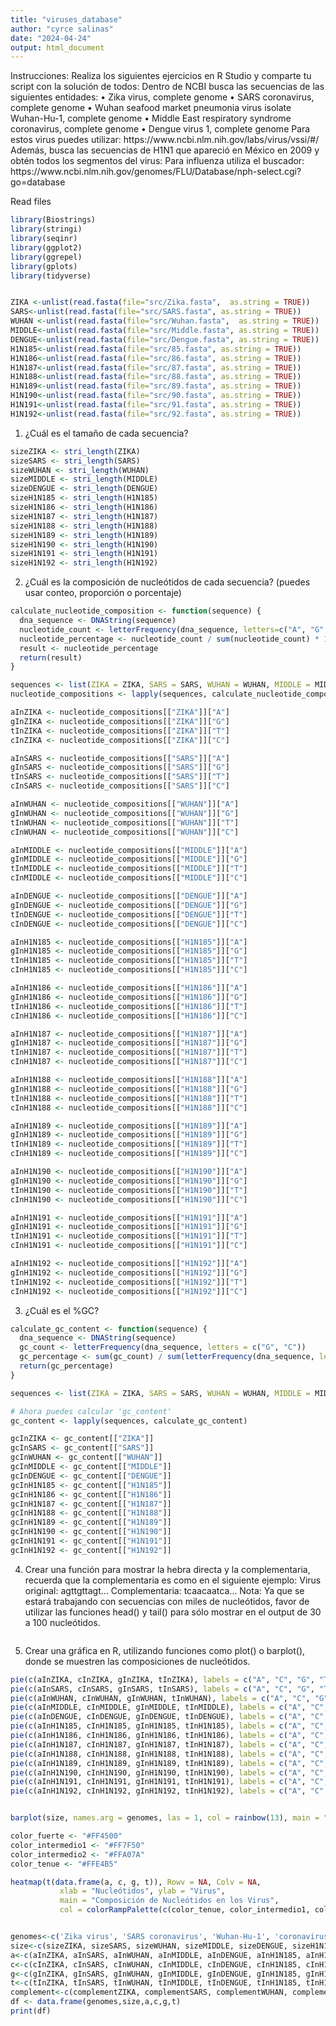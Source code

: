 ```yaml
---
title: "viruses_database"
author: "cyrce salinas"
date: "2024-04-24"
output: html_document
---
```


Instrucciones: Realiza los siguientes ejercicios en R Studio y comparte tu script con la solución de
todos:
Dentro de NCBI busca las secuencias de las siguientes entidades:
• Zika virus, complete genome
• SARS coronavirus, complete genome
• Wuhan seafood market pneumonia virus isolate Wuhan-Hu-1, complete genome
• Middle East respiratory syndrome coronavirus, complete genome
• Dengue virus 1, complete genome
Para estos virus puedes utilizar: https://www.ncbi.nlm.nih.gov/labs/virus/vssi/#/
Además, busca las secuencias de H1N1 que apareció en México en 2009 y obtén todos los
segmentos del virus:
Para influenza utiliza el buscador:
https://www.ncbi.nlm.nih.gov/genomes/FLU/Database/nph-select.cgi?go=database


Read files
```r
library(Biostrings)
library(stringi)
library(seqinr)
library(ggplot2)
library(ggrepel)
library(gplots)
library(tidyverse)


ZIKA <-unlist(read.fasta(file="src/Zika.fasta",  as.string = TRUE))
SARS<-unlist(read.fasta(file="src/SARS.fasta", as.string = TRUE))
WUHAN <-unlist(read.fasta(file="src/Wuhan.fasta",  as.string = TRUE))
MIDDLE<-unlist(read.fasta(file="src/Middle.fasta", as.string = TRUE))
DENGUE<-unlist(read.fasta(file="src/Dengue.fasta", as.string = TRUE))
H1N185<-unlist(read.fasta(file="src/85.fasta", as.string = TRUE))
H1N186<-unlist(read.fasta(file="src/86.fasta", as.string = TRUE))
H1N187<-unlist(read.fasta(file="src/87.fasta", as.string = TRUE))
H1N188<-unlist(read.fasta(file="src/88.fasta", as.string = TRUE))
H1N189<-unlist(read.fasta(file="src/89.fasta", as.string = TRUE))
H1N190<-unlist(read.fasta(file="src/90.fasta", as.string = TRUE))
H1N191<-unlist(read.fasta(file="src/91.fasta", as.string = TRUE))
H1N192<-unlist(read.fasta(file="src/92.fasta", as.string = TRUE))
```

1. ¿Cuál es el tamaño de cada secuencia?
```r
sizeZIKA <- stri_length(ZIKA)
sizeSARS <- stri_length(SARS)
sizeWUHAN <- stri_length(WUHAN)
sizeMIDDLE <- stri_length(MIDDLE)
sizeDENGUE <- stri_length(DENGUE)
sizeH1N185 <- stri_length(H1N185)
sizeH1N186 <- stri_length(H1N186)
sizeH1N187 <- stri_length(H1N187)
sizeH1N188 <- stri_length(H1N188)
sizeH1N189 <- stri_length(H1N189)
sizeH1N190 <- stri_length(H1N190)
sizeH1N191 <- stri_length(H1N191)
sizeH1N192 <- stri_length(H1N192)
```

2. ¿Cuál es la composición de nucleótidos de cada secuencia? (puedes usar conteo, proporción o
porcentaje)
```r
calculate_nucleotide_composition <- function(sequence) {
  dna_sequence <- DNAString(sequence)
  nucleotide_count <- letterFrequency(dna_sequence, letters=c("A", "G", "T", "C"))
  nucleotide_percentage <- nucleotide_count / sum(nucleotide_count) * 100
  result <- nucleotide_percentage
  return(result)
}

sequences <- list(ZIKA = ZIKA, SARS = SARS, WUHAN = WUHAN, MIDDLE = MIDDLE, DENGUE = DENGUE, H1N185=H1N185, H1N186=H1N186, H1N187=H1N187, H1N188 = H1N188, H1N189=H1N189, H1N190=H1N190, H1N191=H1N191, H1N192=H1N192)
nucleotide_compositions <- lapply(sequences, calculate_nucleotide_composition)

aInZIKA <- nucleotide_compositions[["ZIKA"]]["A"]
gInZIKA <- nucleotide_compositions[["ZIKA"]]["G"]
tInZIKA <- nucleotide_compositions[["ZIKA"]]["T"]
cInZIKA <- nucleotide_compositions[["ZIKA"]]["C"]

aInSARS <- nucleotide_compositions[["SARS"]]["A"]
gInSARS <- nucleotide_compositions[["SARS"]]["G"]
tInSARS <- nucleotide_compositions[["SARS"]]["T"]
cInSARS <- nucleotide_compositions[["SARS"]]["C"]

aInWUHAN <- nucleotide_compositions[["WUHAN"]]["A"]
gInWUHAN <- nucleotide_compositions[["WUHAN"]]["G"]
tInWUHAN <- nucleotide_compositions[["WUHAN"]]["T"]
cInWUHAN <- nucleotide_compositions[["WUHAN"]]["C"]

aInMIDDLE <- nucleotide_compositions[["MIDDLE"]]["A"]
gInMIDDLE <- nucleotide_compositions[["MIDDLE"]]["G"]
tInMIDDLE <- nucleotide_compositions[["MIDDLE"]]["T"]
cInMIDDLE <- nucleotide_compositions[["MIDDLE"]]["C"]

aInDENGUE <- nucleotide_compositions[["DENGUE"]]["A"]
gInDENGUE <- nucleotide_compositions[["DENGUE"]]["G"]
tInDENGUE <- nucleotide_compositions[["DENGUE"]]["T"]
cInDENGUE <- nucleotide_compositions[["DENGUE"]]["C"]

aInH1N185 <- nucleotide_compositions[["H1N185"]]["A"]
gInH1N185 <- nucleotide_compositions[["H1N185"]]["G"]
tInH1N185 <- nucleotide_compositions[["H1N185"]]["T"]
cInH1N185 <- nucleotide_compositions[["H1N185"]]["C"]

aInH1N186 <- nucleotide_compositions[["H1N186"]]["A"]
gInH1N186 <- nucleotide_compositions[["H1N186"]]["G"]
tInH1N186 <- nucleotide_compositions[["H1N186"]]["T"]
cInH1N186 <- nucleotide_compositions[["H1N186"]]["C"]

aInH1N187 <- nucleotide_compositions[["H1N187"]]["A"]
gInH1N187 <- nucleotide_compositions[["H1N187"]]["G"]
tInH1N187 <- nucleotide_compositions[["H1N187"]]["T"]
cInH1N187 <- nucleotide_compositions[["H1N187"]]["C"]

aInH1N188 <- nucleotide_compositions[["H1N188"]]["A"]
gInH1N188 <- nucleotide_compositions[["H1N188"]]["G"]
tInH1N188 <- nucleotide_compositions[["H1N188"]]["T"]
cInH1N188 <- nucleotide_compositions[["H1N188"]]["C"]

aInH1N189 <- nucleotide_compositions[["H1N189"]]["A"]
gInH1N189 <- nucleotide_compositions[["H1N189"]]["G"]
tInH1N189 <- nucleotide_compositions[["H1N189"]]["T"]
cInH1N189 <- nucleotide_compositions[["H1N189"]]["C"]

aInH1N190 <- nucleotide_compositions[["H1N190"]]["A"]
gInH1N190 <- nucleotide_compositions[["H1N190"]]["G"]
tInH1N190 <- nucleotide_compositions[["H1N190"]]["T"]
cInH1N190 <- nucleotide_compositions[["H1N190"]]["C"]

aInH1N191 <- nucleotide_compositions[["H1N191"]]["A"]
gInH1N191 <- nucleotide_compositions[["H1N191"]]["G"]
tInH1N191 <- nucleotide_compositions[["H1N191"]]["T"]
cInH1N191 <- nucleotide_compositions[["H1N191"]]["C"]

aInH1N192 <- nucleotide_compositions[["H1N192"]]["A"]
gInH1N192 <- nucleotide_compositions[["H1N192"]]["G"]
tInH1N192 <- nucleotide_compositions[["H1N192"]]["T"]
cInH1N192 <- nucleotide_compositions[["H1N192"]]["C"]

```
3. ¿Cuál es el %GC?
```r
calculate_gc_content <- function(sequence) {
  dna_sequence <- DNAString(sequence)
  gc_count <- letterFrequency(dna_sequence, letters = c("G", "C"))
  gc_percentage <- sum(gc_count) / sum(letterFrequency(dna_sequence, letters = c("G", "C","T","A"))) * 100
  return(gc_percentage)
}

sequences <- list(ZIKA = ZIKA, SARS = SARS, WUHAN = WUHAN, MIDDLE = MIDDLE, DENGUE = DENGUE, H1N185 = H1N185, H1N186 = H1N186, H1N187 = H1N187, H1N188 = H1N188, H1N189 = H1N189, H1N190 = H1N190, H1N191 = H1N191, H1N192 = H1N192)

# Ahora puedes calcular 'gc_content'
gc_content <- lapply(sequences, calculate_gc_content)

gcInZIKA <- gc_content[["ZIKA"]]
gcInSARS <- gc_content[["SARS"]]
gcInWUHAN <- gc_content[["WUHAN"]]
gcInMIDDLE <- gc_content[["MIDDLE"]]
gcInDENGUE <- gc_content[["DENGUE"]]
gcInH1N185 <- gc_content[["H1N185"]]
gcInH1N186 <- gc_content[["H1N186"]]
gcInH1N187 <- gc_content[["H1N187"]]
gcInH1N188 <- gc_content[["H1N188"]]
gcInH1N189 <- gc_content[["H1N189"]]
gcInH1N190 <- gc_content[["H1N190"]]
gcInH1N191 <- gc_content[["H1N191"]]
gcInH1N192 <- gc_content[["H1N192"]]
```
4. Crear una función para mostrar la hebra directa y la complementaria, recuerda que la complementaria es como en el siguiente ejemplo:
Virus original: agttgttagt...
Complementaria: tcaacaatca...
Nota: Ya que se estará trabajando con secuencias con miles de nucleótidos, favor de utilizar las funciones head() y tail() para sólo mostrar en el output de 30 a 100 nucleótidos.

```r


```
5. Crear una gráfica en R, utilizando funciones como plot() o barplot(), donde se muestren las
composiciones de nucleótidos.
```r
pie(c(aInZIKA, cInZIKA, gInZIKA, tInZIKA), labels = c("A", "C", "G", "T"), main = "Zika virus")
pie(c(aInSARS, cInSARS, gInSARS, tInSARS), labels = c("A", "C", "G", "T"), main = "SARS coronavirus")
pie(c(aInWUHAN, cInWUHAN, gInWUHAN, tInWUHAN), labels = c("A", "C", "G", "T"), main = "Wuhan-Hu-1")
pie(c(aInMIDDLE, cInMIDDLE, gInMIDDLE, tInMIDDLE), labels = c("A", "C", "G", "T"), main = "Middle East respiratory syndrome coronavirus")
pie(c(aInDENGUE, cInDENGUE, gInDENGUE, tInDENGUE), labels = c("A", "C", "G", "T"), main = "Dengue virus 1")
pie(c(aInH1N185, cInH1N185, gInH1N185, tInH1N185), labels = c("A", "C", "G", "T"), main = "H1N1_85")
pie(c(aInH1N186, cInH1N186, gInH1N186, tInH1N186), labels = c("A", "C", "G", "T"), main = "H1N1_86")
pie(c(aInH1N187, cInH1N187, gInH1N187, tInH1N187), labels = c("A", "C", "G", "T"), main = "H1N1_87")
pie(c(aInH1N188, cInH1N188, gInH1N188, tInH1N188), labels = c("A", "C", "G", "T"), main = "H1N1_88")
pie(c(aInH1N189, cInH1N189, gInH1N189, tInH1N189), labels = c("A", "C", "G", "T"), main = "H1N1_89")
pie(c(aInH1N190, cInH1N190, gInH1N190, tInH1N190), labels = c("A", "C", "G", "T"), main = "H1N1_90")
pie(c(aInH1N191, cInH1N191, gInH1N191, tInH1N191), labels = c("A", "C", "G", "T"), main = "H1N1_91")
pie(c(aInH1N192, cInH1N192, gInH1N192, tInH1N192), labels = c("A", "C", "G", "T"), main = "H1N1_92")


barplot(size, names.arg = genomes, las = 1, col = rainbow(13), main = "Tamaño de cada secuencia", ylab = "Tamaño", xlab = "Virus")

color_fuerte <- "#FF4500"  
color_intermedio1 <- "#FF7F50" 
color_intermedio2 <- "#FFA07A" 
color_tenue <- "#FFE4B5"

heatmap(t(data.frame(a, c, g, t)), Rowv = NA, Colv = NA, 
           xlab = "Nucleótidos", ylab = "Virus",
           main = "Composición de Nucleótidos en los Virus",
           col = colorRampPalette(c(color_tenue, color_intermedio1, color_intermedio2, color_fuerte))(100))



```



```r
genomes<-c('Zika virus', 'SARS coronavirus', 'Wuhan-Hu-1', 'coronavirus', 'Dengue virus 1', 'H1N185', 'H1N186', 'H1N187', 'H1N188', 'H1N189', 'H1N190', 'H1N191', 'H1N192')
size<-c(sizeZIKA, sizeSARS, sizeWUHAN, sizeMIDDLE, sizeDENGUE, sizeH1N185, sizeH1N186,  sizeH1N187,sizeH1N188,sizeH1N189, sizeH1N190, sizeH1N191, sizeH1N192)
a<-c(aInZIKA, aInSARS, aInWUHAN, aInMIDDLE, aInDENGUE, aInH1N185, aInH1N186, aInH1N187, aInH1N188, aInH1N189, aInH1N190, aInH1N191, aInH1N192)
c<-c(cInZIKA, cInSARS, cInWUHAN, cInMIDDLE, cInDENGUE, cInH1N185, cInH1N186, cInH1N187, cInH1N188, cInH1N189, cInH1N190, cInH1N191, cInH1N192)
g<-c(gInZIKA, gInSARS, gInWUHAN, gInMIDDLE, gInDENGUE, gInH1N185, gInH1N186, gInH1N187, gInH1N188, gInH1N189, gInH1N190, gInH1N191, gInH1N192)
t<-c(tInZIKA, tInSARS, tInWUHAN, tInMIDDLE, tInDENGUE, tInH1N185, tInH1N186, tInH1N187, tInH1N188, tInH1N189, tInH1N190, tInH1N191, tInH1N192)
complement<-c(complementZIKA, complementSARS, complementWUHAN, complementMIDDLE, complementDENGUE, complementH1N185, complementH1N186, complementH1N187, complementH1N188, complementH1N189,complementH1N190, complementH1N191, complementH1N192)
df <- data.frame(genomes,size,a,c,g,t)
print(df)
```